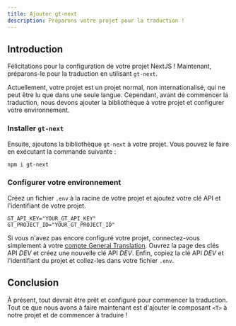 ```yaml
---
title: Ajouter gt-next
description: Préparons votre projet pour la traduction !
---
```



## Introduction

Félicitations pour la configuration de votre projet NextJS ! Maintenant, préparons-le pour la traduction en utilisant `gt-next`.

Actuellement, votre projet est un projet normal, non internationalisé, qui ne peut être lu que dans une seule langue.
Cependant, avant de commencer la traduction, nous devons ajouter la bibliothèque à votre projet et configurer votre environnement.

### Installer `gt-next`
Ensuite, ajoutons la bibliothèque `gt-next` à votre projet. Vous pouvez le faire en exécutant la commande suivante :

```bash copy
npm i gt-next
```

### Configurer votre environnement
Créez un fichier `.env` à la racine de votre projet et ajoutez votre clé API et l'identifiant de votre projet.

```env copy
GT_API_KEY="YOUR_GT_API_KEY"
GT_PROJECT_ID="YOUR_GT_PROJECT_ID"
```

Si vous n'avez pas encore configuré votre projet, connectez-vous simplement à votre [compte General Translation](https://wwww.generaltranslation.com/signin).
Ouvrez la page des clés API *DEV* et créez une nouvelle clé API *DEV*.
Enfin, copiez la clé API *DEV* et l'identifiant du projet et collez-les dans votre fichier `.env`.

## Conclusion
À présent, tout devrait être prêt et configuré pour commencer la traduction.
Tout ce que nous avons à faire maintenant est d'ajouter le composant `<T>` à notre projet et de commencer à traduire !
